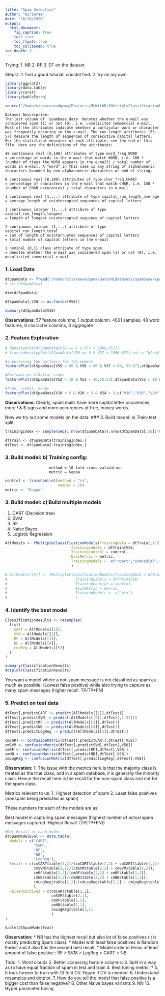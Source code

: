 ```yaml
---
title: "Spam Detection"
author: "Nirzaree"
date: "16/10/2020"
output:
  html_document:
    fig_caption: true
    toc: true
    toc_float: true
    toc_collapsed: true
toc_depth: 3
---
```


Trying:
1. NB
2. RF
3. DT on the dataset

Steps1: 
1. find a good tutorial. couldnt find. 
2. try on my own. 

```r
library(ggplot2)
library(data.table)
library(caret)
library(kableExtra)

source("/home/nirzareevadgama/Projects/MLWithR/fMultipleClassificationModels.R")
```

```
Dataset Description:
The last column of 'spambase.data' denotes whether the e-mail was considered spam (1) or not (0), i.e. unsolicited commercial e-mail. Most of the attributes indicate whether a particular word or character was frequently occuring in the e-mail. The run-length attributes (55-57) measure the length of sequences of consecutive capital letters. For the statistical measures of each attribute, see the end of this file. Here are the definitions of the attributes:

48 continuous real [0,100] attributes of type word_freq_WORD
= percentage of words in the e-mail that match WORD, i.e. 100 * (number of times the WORD appears in the e-mail) / total number of words in e-mail. A "word" in this case is any string of alphanumeric characters bounded by non-alphanumeric characters or end-of-string.

6 continuous real [0,100] attributes of type char_freq_CHAR]
= percentage of characters in the e-mail that match CHAR, i.e. 100 * (number of CHAR occurences) / total characters in e-mail

1 continuous real [1,...] attribute of type capital_run_length_average
= average length of uninterrupted sequences of capital letters

1 continuous integer [1,...] attribute of type capital_run_length_longest
= length of longest uninterrupted sequence of capital letters

1 continuous integer [1,...] attribute of type capital_run_length_total
= sum of length of uninterrupted sequences of capital letters
= total number of capital letters in the e-mail

1 nominal {0,1} class attribute of type spam
= denotes whether the e-mail was considered spam (1) or not (0), i.e. unsolicited commercial e-mail.
```
### 1. Load Data
```r
dtSpamData <- fread("/home/nirzareevadgama/Data/MLDatasets/spambase/spambase.data")
# str(dtSpamData)

dim(dtSpamData)

dtSpamData[,V58 := as.factor(V58)]

summary(dtSpamData$V58)
```
**Observations:** 57 feature columns, 1 output column. 4601 samples. 
48 word features, 6 character columns, 3 aggregate 

### 2. Feature Exploration
```r
# densityplot(dtSpamData[V58 == 1 & V57 < 2000,V57])
# lines(densityplot(dtSpamData[V58 == 0 & V57 < 2000,V57],col = "black"))

#suppressing the outliers for the moment.
featurePlot(dtSpamData[V55 < 50 & V56 < 50 & V57 < 50, 55:57],dtSpamData[V55 < 50 & V56 < 50 & V57 < 50]$V58,"box")

#Exclamation & Dollar signs
featurePlot(dtSpamData[V52 < 10 & V53 < 10,52:53],dtSpamData[V52 < 10 & V53 < 10]$V58,"box")

#free, credit, money
featurePlot(dtSpamData[V16 < 5 & V20 < 5 & V24 < 5,c("V16","V20","V24")],dtSpamData[V16 < 5 & V20 < 5 & V24 < 5]$V58,"box")
```
**Observations:**
Clearly, spam mails have more capital letter occurences, more ! & $ signs and more occurences of free, money words.. 

Now we try out some models on the data: 
### 3. Build model: a) Train-test split
```r
trainingIndex <- sample(seq(1:nrow(dtSpamData)),nrow(dtSpamData[,58])*0.8)

dtTrain <- dtSpamData[trainingIndex,]
dtTest <- dtSpamData[-trainingIndex,]
```
### 3. Build model: b) Training config:
                        method = 10 fold cross validation 
                        metric = Kappa
```r
control <- trainControl(method = "cv",
                        number = 10)
metric <- "Kappa"
```

### 3. Build model: c) Build multiple models
1. CART (Decision tree)
2. SVM
3. RF
4. Naive Bayes
5. Logistic Regression


```r
AllModels <- fMultipleClassificationModels(TrainingData = dtTrain[,1:57],
                              TrainingLabels = dtTrain$V58,
                              TrainingControl = control,
                              EvalMetric = metric,
                              TrainingModels =  c("rpart","svmRadial","rf","nb","glm")
                              )

# AllModels[[5]] <- fMultipleClassificationModels(TrainingData = dtTrain[,1:57],
#                               TrainingLabels = dtTrain$V58,
#                               TrainingControl = control,
#                               EvalMetric = metric,
#                               TrainingModels =  c("glm")
#                               )
```

### 4. Identify the best model

```r
ClassificationResults <- resamples(
  list(
    CART = AllModels[[1]],
    SVM = AllModels[[2]],
    RF = AllModels[[3]],
    NB = AllModels[[4]],
    LogReg = AllModels[[5]]
  )
)

summary(ClassificationResults)
dotplot(ClassificationResults)
```

You want a model where a not-spam message is not classified as spam as much as possible. (Lowest false positive) while also trying to capture as many spam messages (higher recall: TP/TP+FN)

### 5. Predict on test data
```r

dtTest[,predictCART := predict(AllModels[[1]],dtTest)]
dtTest[,predictSVM := predict(AllModels[[2]],dtTest[,1:57])]
dtTest[,predictRF := predict(AllModels[[3]],dtTest)]
dtTest[,predictNB := predict(AllModels[[4]],dtTest)]
dtTest[,predictLogReg := predict(AllModels[[5]],dtTest)]

cmCART <- confusionMatrix(dtTest[,predictCART],dtTest[,V58])
cmSVM <- confusionMatrix(dtTest[,predictSVM],dtTest[,V58])
cmRF <- confusionMatrix(dtTest[,predictRF],dtTest[,V58])
cmNB <- confusionMatrix(dtTest[,predictNB],dtTest[,V58])
cmLogReg <- confusionMatrix(dtTest[,predictLogReg],dtTest[,V58])
```

**Observation:**
1. The issue with the metrics here is that the majority class is treated as the true class, and in a spam database, it is generally the minority class. Hence the recall here is the recall for the non-spam class and not for the spam class. 

Metrics relevant to us:
1. Highest detection of spam
2. Least false positives (nonspam being predicted as spam)

These numbers for each of the models are as: 

Best model in capturing spam messages (highest number of actual spam messages captured. Highest Recall. (TP/TP+FN)) 
```r

#Get Recall of each model
dtSpamModelEval <- data.table(
  Models = c("CART",
             "SVM",
             "RF",
             "NB",
             "LogReg"),
  Recall = c(cmCART$table[2,2]/(cmCART$table[2,2] + cmCART$table[1,2]),
             cmSVM$table[2,2]/(cmSVM$table[2,2] + cmSVM$table[1,2]),
             cmRF$table[2,2]/(cmRF$table[2,2] + cmRF$table[1,2]),
             cmNB$table[2,2]/(cmNB$table[2,2] + cmNB$table[1,2]),
             cmLogReg$table[2,2]/(cmLogReg$table[2,2] + cmLogReg$table[1,2])
             ),
  FalsePositives = c(cmCART$table[2,1],
                     cmSVM$table[2,1],
                     cmRF$table[2,1],
                     cmNB$table[2,1],
                     cmLogReg$table[2,1]
                     )
)

kable(dtSpamModelEval)
```

**Observation:**
* NB has the highest recall but also lot of false positives (it is mostly predicting Spam class).
* Model with least false positives is Random Forest and it also has the second best recall. 
* Model order in terms of least amount of false positive : RF > SVM > LogReg > CART > NB. 


Todo:
1. Word clouds
2. Better accessing feature columns: 
3. Split in a way as to have equal fraction of spam in test and train 
4. Best tuning metric: ?
5. It took forever to train with 10 fold CV. Figure if CV is needed.
6. Understand resamples and dotplot. 
7. How do you tell the model that false positive is a bigger cost than false negative? 
8. Other Naive bayes variants
9. NN 
10. Hyper parameter tuning
